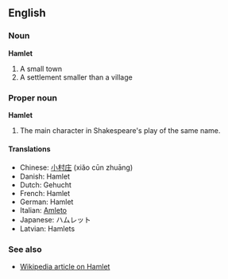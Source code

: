 ==English==

=== Noun ===

'''Hamlet'''

# A small town
# A settlement smaller than a village

=== Proper noun ===

'''Hamlet'''

# The main character in Shakespeare's play of the same name.

==== Translations ====
*Chinese: [[小村庄]] (xiǎo cūn zhuāng)
* Danish: Hamlet
* Dutch: Gehucht
* French: Hamlet
* German: Hamlet
* Italian: [[Amleto]]
* Japanese: ハムレット
* Latvian: Hamlets

=== See also ===

* [[w:Hamlet|Wikipedia article on Hamlet]]